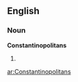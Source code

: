==English==

===Noun===
'''Constantinopolitans'''

# {{plural of|[[Constantinopolitan]]}}

[[ar:Constantinopolitans]]